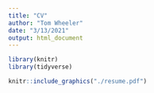 ```yaml
---
title: "CV"
author: "Tom Wheeler"
date: "3/13/2021"
output: html_document
---
```


```r
library(knitr)
library(tidyverse)
```


```r
knitr::include_graphics("./resume.pdf")
```
